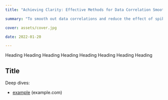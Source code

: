 ```yaml
---
title: "Achieving Clarity: Effective Methods for Data Correlation Smoothing"

summary: "To smooth out data correlations and reduce the effect of spikes in temperature and humidity readings, I used techniques like the moving average (or rolling average). By averaging each data point with its neighboring values, I created more stable and reliable data for better analysis."

cover: assets/cover.jpg

date: 2022-01-20

---
```


Heading Heading Heading Heading Heading Heading Heading Heading




## Title

Deep dives:
- [example](https://example.com) (example.com)


